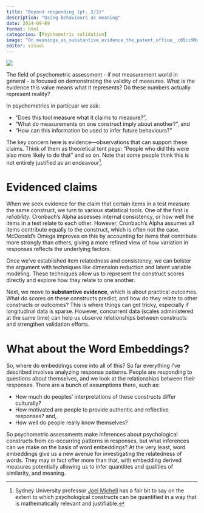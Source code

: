 ```yaml
---
title: "Beyond responding (pt. 2/3)"
description: "Using behaviours as meaning" 
date: 2024-09-09
format: html
categories: [Psychometric validation]
image: "On_meanings_as_substantive_evidence_the_patent_office__c05cc99c-45a0-474b-b75e-835d108a8892.png"
editor: visual
---
```


![](On_meanings_as_substantive_evidence_the_patent_office__c05cc99c-45a0-474b-b75e-835d108a8892.png)

The field of psychometric assessment - if not measurement world in general - is focused on demonstrating the validity of measures. What is the evidence this value means what it represents? Do these numbers actually represent reality?

In psychometrics in particuar we ask: 

* "Does this tool measure what it claims to measure?", 
* "What do measurements on one construct imply about another?", and 
* "How can this information be used to infer future behaviours?" 

The key concern here is evidence—observations that can support these claims. Think of them as theoretical tent pegs: "People who did this were also more likely to do that" and so on. Note that some people think this is not entirely justified as an endeavour[^1].

# Evidenced claims

When we seek evidence for the claim that certain items in a test measure the same construct, we turn to various statistical tools. One of the first is *reliability*. Cronbach's Alpha assesses internal consistency, or how well the items in a test relate to each other. However, Cronbach’s Alpha assumes all items contribute equally to the construct, which is often not the case. McDonald’s Omega improves on this by accounting for items that contribute more strongly than others, giving a more refined view of how variation in responses reflects the underlying factors.

Once we’ve established item relatedness and consistency, we can bolster the argument with techniques like dimension reduction and latent variable modeling. These techniques allow us to represent the construct scores directly and explore how they relate to one another.

Next, we move to **substantive evidence**, which is about practical outcomes. What do scores on these constructs predict, and how do they relate to other constructs or outcomes? This is where things can get tricky, especially if longitudinal data is sparse. However, concurrent data (scales administered at the same time) can help us observe relationships between constructs and strengthen validation efforts.

# What about the Word Embeddings?

So, where do embeddings come into all of this? So far everything I've described involves analyzing response patterns. People are responding to questions about themselves, and we look at the relationships between their responses. There are a bunch of assumptions there, such as:

* How much do peoples' interpretations of these constructs differ culturally?
* How motivated are people to provide authentic and reflective responses? and,
* How well do people really know themselves? 

So psychometric assessments make inferences about psychological constructs from co-occurring patterns in responses, but what inferences can we make on the basis of word embeddings? At the very least, word embeddings give us a new avenue for investigating the relatedness of words. They may in fact offer more than that, with embedding derived measures potentially allowing us to infer quantities and qualities of similarity, and meaning.  

[^1]: Sydney University professor [Joel Michell](https://scholar.google.com/citations?user=ei0Gh7cAAAAJ&hl=en) has a fair bit to say on the extent to which psychological constructs can be quantified in a way that is mathematically relevant and justifiable.


